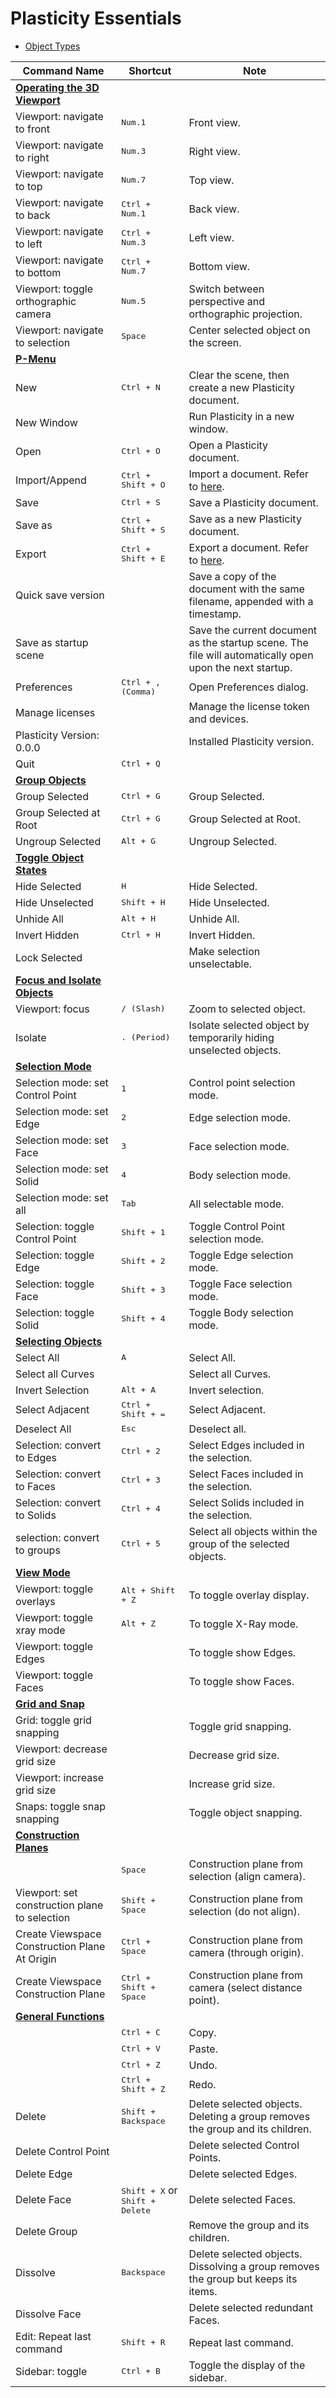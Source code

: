 # Plasticity Essentials

- [Object Types](/plasticity-essentials/object-types)

| Command Name                                                                      | Shortcut                                          | Note                                                                                                                                    |
| --------------------------------------------------------------------------------- | ------------------------------------------------- | --------------------------------------------------------------------------------------------------------------------------------------- |
| [**Operating the 3D Viewport**](/plasticity-essentials/operating-the-3d-viewport) |                                                        |                                                                                                                                         |
| Viewport: navigate to front                                                       | <kbd>Num.1</kbd>                                  | Front view.                                                                                                                             |
| Viewport: navigate to right                                                       | <kbd>Num.3</kbd>                                  | Right view.                                                                                                                             |
| Viewport: navigate to top                                                         | <kbd>Num.7</kbd>                                  | Top view.                                                                                                                               |
| Viewport: navigate to back                                                        | <kbd>Ctrl + Num.1</kbd>                           | Back view.                                                                                                                              |
| Viewport: navigate to left                                                        | <kbd>Ctrl + Num.3</kbd>                           | Left view.                                                                                                                              |
| Viewport: navigate to bottom                                                      | <kbd>Ctrl + Num.7</kbd>                           | Bottom view.                                                                                                                            |
| Viewport: toggle orthographic camera                                              | <kbd>Num.5</kbd>                                  | Switch between perspective and orthographic projection.                                                                                 |
| Viewport: navigate to selection                                                   | <kbd>Space</kbd>                                  | Center selected object on the screen.                                                                                                   |
| [**P-Menu**](/plasticity-essentials/file-menu)                                    |                                                   |                                                                                                                                         |
| New                                                                               | <kbd>Ctrl + N</kbd>                               | Clear the scene, then create a new Plasticity document.                                                                                 |
| New Window                                                                        |                                                   | Run Plasticity in a new window.                                                                                                         |
| Open                                                                              | <kbd>Ctrl + O</kbd>                               | Open a Plasticity document.                                                                                                             |
| Import/Append                                                                     | <kbd>Ctrl + Shift + O</kbd>                       | Import a document. Refer to [here](/plasticity-essentials/import-export#file-import).                                                   |
| Save                                                                              | <kbd>Ctrl + S</kbd>                               | Save a Plasticity document.                                                                                                             |
| Save as                                                                           | <kbd>Ctrl + Shift + S</kbd>                       | Save as a new Plasticity document.  |
| Export                                                                            | <kbd>Ctrl + Shift + E</kbd>                       | Export a document. Refer to [here](/plasticity-essentials/import-export#file-export). |
| Quick save version                                                                |                                                   | Save a copy of the document with the same filename, appended with a timestamp.                                                          |
| Save as startup scene                                                             |                                                   | Save the current document as the startup scene. The file will automatically open upon the next     startup.                                                           |
| Preferences                                                                       | <kbd>Ctrl + , (Comma)</kbd>                       | Open Preferences dialog.                                                                                                                |
| Manage licenses                                                                   |                                                   | Manage the license token and devices.                                                                                                   |
| Plasticity Version: 0.0.0                                                         |                                                   | Installed Plasticity version.                                                                                                           |
| Quit                                                                              | <kbd>Ctrl + Q</kbd>                               |                                                                                                                                         |
| [**Group Objects**](/plasticity-essentials/group-objects)                         |                                                   |                                                                                                                                         |
| Group Selected                                                                    | <kbd>Ctrl + G</kbd>                               | Group Selected.                                                                                                                         |
| Group Selected at Root                                                                   | <kbd>Ctrl + G</kbd>                        | Group Selected at Root.                                                                                                                 |
| Ungroup Selected                                                                  | <kbd>Alt + G</kbd>                                | Ungroup Selected.                                                                                                                       |
| [**Toggle Object States**](/plasticity-essentials/toggle-object-states)           |                                                   |                                                                                                                                         |
| Hide Selected                                                                     | <kbd>H</kbd>                                      | Hide Selected.                                                                                                                          |
| Hide Unselected                                                                   | <kbd>Shift + H</kbd>                              | Hide Unselected.                                                                                                                        |
| Unhide All                                                                        | <kbd>Alt + H</kbd>                                | Unhide All.                                                                                                                             |
| Invert Hidden                                                                     | <kbd>Ctrl + H</kbd>                               | Invert Hidden.                                                                                                                          |
| Lock Selected                                                                     |                                                   | Make selection unselectable.                                                                                                            |
| [**Focus and Isolate Objects**](/plasticity-essentials/focus-and-isolate-objects) |                                                   |                                                                                                                                         |
| Viewport: focus                                                                   | <kbd>/ (Slash)</kbd>                              | Zoom to selected object.                                                                                                                |
| Isolate                                                                           | <kbd>. (Period)</kbd>                             | Isolate selected object by temporarily hiding unselected objects.                                                                       |
| [**Selection Mode**](/plasticity-essentials/selection-mode)                       |                                                   |                                                                                                                                         |
| Selection mode: set Control Point                                                 | <kbd>1</kbd>                                      | Control point selection mode.                                                                                                           |
| Selection mode: set Edge                                                          | <kbd>2</kbd>                                      | Edge selection mode.                                                                                                                    |
| Selection mode: set Face                                                          | <kbd>3</kbd>                                      | Face selection mode.                                                                                                                    |
| Selection mode: set Solid                                                         | <kbd>4</kbd>                                      | Body selection mode.                                                                                                                    |
| Selection mode: set all                                                           | <kbd>Tab</kbd>                                    | All selectable mode.                                                                                                                    |
| Selection: toggle Control Point                                                   | <kbd>Shift + 1</kbd>                              | Toggle Control Point selection mode.                                                                                                    |
| Selection: toggle Edge                                                            | <kbd>Shift + 2</kbd>                              | Toggle Edge selection mode.                                                                                                             |
| Selection: toggle Face                                                            | <kbd>Shift + 3</kbd>                              | Toggle Face selection mode.                                                                                                             |
| Selection: toggle Solid                                                           | <kbd>Shift + 4</kbd>                              | Toggle Body selection mode.                                                                                                             |
| [**Selecting Objects**](/plasticity-essentials/selecting-objects)                 |                                                   |                                                                                                                                         |
| Select All                                                                        | <kbd>A</kbd>                                      | Select All.                                                                                                                             |
| Select all Curves                                                                 |                                                   | Select all Curves.                                                                                                                      |
| Invert Selection                                                                  | <kbd>Alt + A</kbd>                                | Invert selection.                                                                                                                       |
| Select Adjacent                                                                   | <kbd>Ctrl + Shift + =</kbd>                       | Select Adjacent.                                                                                                                        |
| Deselect All                                                                      | <kbd>Esc</kbd>                                    | Deselect all.                                                                                                                           |
| Selection: convert to Edges                                                       | <kbd>Ctrl + 2</kbd>                               | Select Edges included in the selection.                                                                                                 |
| Selection: convert to Faces                                                       | <kbd>Ctrl + 3</kbd>                               | Select Faces included in the selection.                                                                                                 |
| Selection: convert to Solids                                                      | <kbd>Ctrl + 4</kbd>                               | Select Solids included in the selection.                                                                                                |
| selection: convert to groups                                                      | <kbd>Ctrl + 5</kbd>                               | Select all objects within the group of the selected objects.                                                                            |
| [**View Mode**](/plasticity-essentials/view-mode)                                 |                                                   |                                                                                                                                         |
| Viewport: toggle overlays                                                         | <kbd>Alt + Shift + Z</kbd>                        | To toggle overlay display.                                                                                                              |
| Viewport: toggle xray mode                                                        | <kbd>Alt + Z</kbd>                                | To toggle X-Ray mode.                                                                                                                   |
| Viewport: toggle Edges                                                            |                                                   | To toggle show Edges.                                                                                                                   |
| Viewport: toggle Faces                                                            |                                                   | To toggle show Faces.                                                                                                                   |
| [**Grid and Snap**](/plasticity-essentials/grid-and-snap)                         |                                                   |                                                                                                                                         |
| Grid: toggle grid snapping                                                        |                                                   | Toggle grid snapping.                                                                                                                   |
| Viewport: decrease grid size                                                      |                                                   | Decrease grid size.                                                                                                                     |
| Viewport: increase grid size                                                      |                                                   | Increase grid size.                                                                                                                     |
| Snaps: toggle snap snapping                                                       |                                                   | Toggle object snapping.                                                                                                                 |
| [**Construction Planes**](/plasticity-essentials/construction-plane)              |                                                   |                                                                                                                                         |
|                                                                                   | <kbd>Space</kbd>                                  | Construction plane from selection (align camera).                                                                                       |
| Viewport: set construction plane to selection                                     | <kbd>Shift + Space</kbd>                          | Construction plane from selection (do not align).                                                                                       |
| Create Viewspace Construction Plane At Origin                                     | <kbd>Ctrl + Space</kbd>                           | Construction plane from camera (through origin).                                                                                        |
| Create Viewspace Construction Plane                                               | <kbd>Ctrl + Shift + Space</kbd>                   | Construction plane from camera (select distance point).                                                                                 |
| [**General Functions**](/plasticity-essentials/general)                           |                                                   |                                                                                                                                         |
|                                                                                   | <kbd>Ctrl + C</kbd>                               | Copy.                                                                                                                                   |
|                                                                                   | <kbd>Ctrl + V</kbd>                               | Paste.                                                                                                                                  |
|                                                                                   | <kbd>Ctrl + Z</kbd>                               | Undo.                                                                                                                                   |
|                                                                                   | <kbd>Ctrl + Shift + Z</kbd>                       | Redo.                                                                                                                                   |
| Delete                                                                            | <kbd>Shift + Backspace</kbd>                      | Delete selected objects. Deleting a group removes the group and its children.                                                           |
| Delete Control Point                                                              |                                                   | Delete selected Control Points.                                                                                                         |
| Delete Edge                                                                       |                                                   | Delete selected Edges.                                                                                                                  |
| Delete Face                                                                       | <kbd>Shift + X</kbd> or <kbd>Shift + Delete</kbd> | Delete selected Faces.                                                                                                                  |
| Delete Group                                                                      |                                                   | Remove the group and its children.                                                                                                      |
| Dissolve                                                                          | <kbd>Backspace</kbd>                              | Delete selected objects. Dissolving a group removes the group but keeps its items.                                                      |
| Dissolve Face                                                                     |                                                   | Delete selected redundant Faces.                                                                                                        |
| Edit: Repeat last command                                                         | <kbd>Shift + R</kbd>                              | Repeat last command.                                                                                                                    |
| Sidebar: toggle                                                                   | <kbd>Ctrl + B</kbd>                               | Toggle the display of the sidebar.                                                                                                      |
